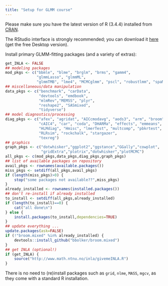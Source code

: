 ```yaml
---
title: "Setup for GLMM course"
---
```


Please make sure you have the latest version of R (3.4.4) installed from [CRAN](https://cran.r-project.org/).

The RStudio interface is strongly recommended; you can download it [here](https://www.rstudio.com/products/rstudio/download/) (get the free Desktop version).

Install primary GLMM-fitting packages (and a variety of extras):

```r
get_INLA <- FALSE
## modeling packages
mod_pkgs <- c("bbmle", "blme", "brglm", "brms", "gamm4",
              "glmmLasso", "glmmML", 
              "glmmTMB", "lme4", "MCMCglmm", "pscl", "robustlmm", "spaMM")
## miscellaneous/data manipulation
data_pkgs <- c("benchmark", "carData",
               "devtools", "emdbook",
               "mlmRev","MEMSS", "plyr",
               "reshape2", "SASmixed", 
               "tidyverse")
## model diagnostics/processing
diag_pkgs <- c("afex", "agridat", "AICcmodavg", "aods3", "arm", "broom",
               "cAIC4", "car", "coda", "DHARMa", "effects", "emmeans",
               "HLMdiag", "Hmisc", "lmerTest", "multcomp", "pbkrtest",
               "RLRsim", "rockchalk", "stargazer", 
               "texreg")
## graphics
graph_pkgs <- c("dotwhisker","ggplot2","ggstance","GGally","cowplot",
                "gridExtra","plotrix","dotwhisker","plotMCMC")
all_pkgs <- c(mod_pkgs,data_pkgs,diag_pkgs,graph_pkgs)
## list of available packages on repository
avail_pkgs <- rownames(available.packages())
miss_pkgs <- setdiff(all_pkgs,avail_pkgs)
if (length(miss_pkgs)>0) {
    stop("some packages not available??",miss_pkgs)
}
already_installed <- rownames(installed.packages())
## don't re-install if already installed
to_install <- setdiff(all_pkgs,already_installed)
if (length(to_install)==0) {
    cat("all done\n")
} else {
    install.packages(to_install,dependencies=TRUE)
}
## update everything ...
update.packages(ask=FALSE)
if (!"broom.mixed" %in% already_installed) {
    devtools::install_github("bbolker/broom.mixed")
}
## get INLA (optional!)
if (get_INLA) {
    source("http://www.math.ntnu.no/inla/givemeINLA.R")
}
```

There is no need to (re)install packages such as `grid`, `nlme`, `MASS`, `mgcv`, as they come with a standard R installation. 

